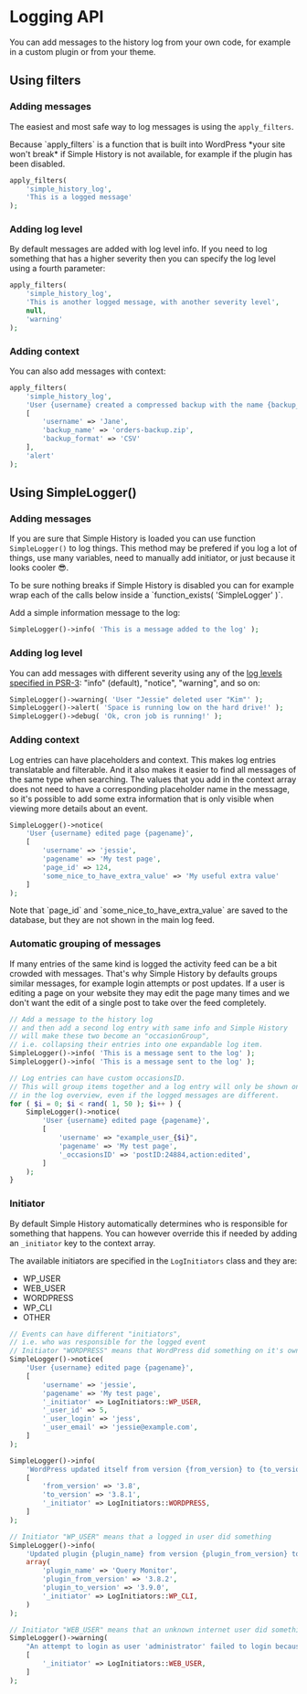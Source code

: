 
# Logging API

You can add messages to the history log from your own code, for example in a custom plugin or from your theme.

## Using filters

### Adding messages

The easiest and most safe way to log messages is using the `apply_filters`.

<Callout emoji="👍">
	Because `apply_filters` is a function that is built into WordPress *your site
	won't break* if Simple History is not available, for example if the plugin has
	been disabled.
</Callout>

```php
apply_filters(
	'simple_history_log',
	'This is a logged message'
);
```

<LogItem
	who="Jane Doe"
	text="This is a logged message"
	date="April 5, 2022 - 22:23 (25 days ago)"
/>

### Adding log level

By default messages are added with log level info. If you need to log something that has
a higher severity then you can specify the log level using a fourth parameter:

```php
apply_filters(
	'simple_history_log',
	'This is another logged message, with another severity level',
	null,
	'warning'
);
```

<LogItem
	who="Jane Doe"
	text="This is another logged message, with another severity level"
	date="April 5, 2022 - 22:23 (25 days ago)"
	level="warning"
/>

### Adding context

You can also add messages with context:

```php
apply_filters(
	'simple_history_log',
	'User {username} created a compressed backup with the name {backup_name} with format {backup_format}',
	[
		'username' => 'Jane',
		'backup_name' => 'orders-backup.zip',
		'backup_format' => 'CSV'
	],
	'alert'
);
```

<LogItem
	who="Jane Doe"
	text="User Jane created a compressed backup with the name orders-backup.zip with format CSV"
	date="April 5, 2022 - 22:23 (25 days ago)"
	level="alert"
/>

## Using SimpleLogger()

### Adding messages

If you are sure that Simple History is loaded you can use function `SimpleLogger()` to log things.
This method may be prefered if you log a lot of things, use many variables, need to manually add initiator,
or just because it looks cooler 😎.

<Callout emoji="💡">
	To be sure nothing breaks if Simple History is disabled you can for example
	wrap each of the calls below inside a `function_exists( 'SimpleLogger' )`.
</Callout>

Add a simple information message to the log:

```php
SimpleLogger()->info( 'This is a message added to the log' );
```

<LogItem
	who="Jane Doe"
	text="This is a message added to the log"
	date="April 5, 2022 - 22:23 (25 days ago)"
	level="info"
/>

### Adding log level

You can add messages with different severity using any of the
[log levels specified in PSR-3](https://www.php-fig.org/psr/psr-3/#5-psrlogloglevel): "info" (default), "notice", "warning", and so on:

```php
SimpleLogger()->warning( 'User "Jessie" deleted user "Kim"' );
SimpleLogger()->alert( 'Space is running low on the hard drive!' );
SimpleLogger()->debug( 'Ok, cron job is running!' );
```

<LogItems>
	<LogItem text='User "Jessie" deleted user "Kim"' level="warning" />
	<LogItem text="Space is running low on the hard drive!" level="alert" />
	<LogItem text="Ok, cron job is running!" level="debug" />
</LogItems>

### Adding context

Log entries can have placeholders and context.
This makes log entries translatable and filterable.
And it also makes it easier to find all messages of the same type when searching.
The values that you add in the context array does not need to have
a corresponding placeholder name in the message, so it's possible to add some extra information
that is only visible when viewing more details about an event.

```php
SimpleLogger()->notice(
	'User {username} edited page {pagename}',
	[
		'username' => 'jessie',
		'pagename' => 'My test page',
		'page_id' => 124,
		'some_nice_to_have_extra_value' => 'My useful extra value'
	]
);
```

<LogItem text="User jessie edited page My test page" />

<p>
	Note that `page_id` and `some_nice_to_have_extra_value` are saved to the
	database, but they are not shown in the main log feed.
</p>

### Automatic grouping of messages

If many entries of the same kind is logged the activity feed can be a bit crowded with messages.
That's why Simple History by defaults groups similar messages, for example login attempts or post updates.
If a user is editing a page on your website they may edit the page many times and we don't want the edit of a
single post to take over the feed completely.

```php
// Add a message to the history log
// and then add a second log entry with same info and Simple History
// will make these two become an "occasionGroup",
// i.e. collapsing their entries into one expandable log item.
SimpleLogger()->info( 'This is a message sent to the log' );
SimpleLogger()->info( 'This is a message sent to the log' );

// Log entries can have custom occasionsID.
// This will group items together and a log entry will only be shown once
// in the log overview, even if the logged messages are different.
for ( $i = 0; $i < rand( 1, 50 ); $i++ ) {
	SimpleLogger()->notice(
		'User {username} edited page {pagename}',
		[
			'username' => "example_user_{$i}",
			'pagename' => 'My test page',
			'_occasionsID' => 'postID:24884,action:edited',
		]
	);
}
```

<LogItems>
	<LogItem text="This is a message sent to the log" similarCount={2} />
	<LogItem
		text="User {example_user_0} edited page My test page"
		similarCount={24}
	/>
</LogItems>

### Initiator

By default Simple History automatically determines who is responsible for something that happens.
You can however override this if needed by adding an `_initiator` key to the context array.

The available initiators are specified in the `LogInitiators` class and they are:

- WP_USER
- WEB_USER
- WORDPRESS
- WP_CLI
- OTHER

```php
// Events can have different "initiators",
// i.e. who was responsible for the logged event
// Initiator "WORDPRESS" means that WordPress did something on it's own
SimpleLogger()->notice(
	'User {username} edited page {pagename}',
	[
		'username' => 'jessie',
		'pagename' => 'My test page',
		'_initiator' => LogInitiators::WP_USER,
		'_user_id' => 5,
		'_user_login' => 'jess',
		'_user_email' => 'jessie@example.com',
	]
);

SimpleLogger()->info(
	'WordPress updated itself from version {from_version} to {to_version}',
	[
		'from_version' => '3.8',
		'to_version' => '3.8.1',
		'_initiator' => LogInitiators::WORDPRESS,
	]
);

// Initiator "WP_USER" means that a logged in user did something
SimpleLogger()->info(
	'Updated plugin {plugin_name} from version {plugin_from_version} to version {plugin_to_version}',
	array(
		'plugin_name' => 'Query Monitor',
		'plugin_from_version' => '3.8.2',
		'plugin_to_version' => '3.9.0',
		'_initiator' => LogInitiators::WP_CLI,
	)
);

// Initiator "WEB_USER" means that an unknown internet user did something
SimpleLogger()->warning(
	"An attempt to login as user 'administrator' failed to login because the wrong password was entered",
	[
		'_initiator' => LogInitiators::WEB_USER,
	]
);
```

<LogItems>
	<LogItem who="jess" text="User jessie edited page My test page" />  
    <LogItem
    	who="WordPress"
    	text="WordPress updated itself from version 3.8 to 3.8.1"
    />
    <LogItem
    	who="WP-CLI"
    	text="Updated plugin Query Monitor from version 3.8.2 to version 3.9.0"
    />    
  	<LogItem
    	who="WEB_USER"
    	text="An attempt to login as user 'administrator' failed to login because the wrong password was entered"
    />
</LogItems>
